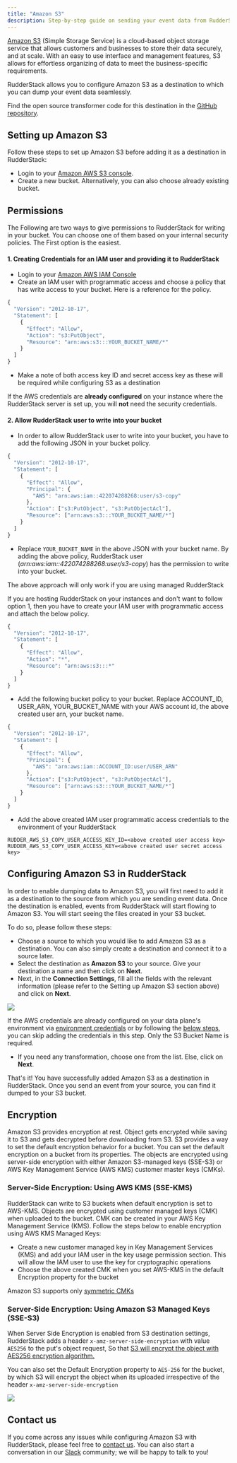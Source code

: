 ```yaml
---
title: "Amazon S3"
description: Step-by-step guide on sending your event data from RudderStack to Amazon S3.
---
```


[Amazon S3](https://aws.amazon.com/s3/) \(Simple Storage Service\) is a cloud-based object storage service that allows customers and businesses to store their data securely, and at scale. With an easy to use interface and management features, S3 allows for effortless organizing of data to meet the business-specific requirements.

RudderStack allows you to configure Amazon S3 as a destination to which you can dump your event data seamlessly.

<div class="infoBlock">
Find the open source transformer code for this destination in the <a href="https://github.com/rudderlabs/rudder-transformer/tree/master/v0/destinations/s3">GitHub repository</a>.
</div>

## Setting up Amazon S3

Follow these steps to set up Amazon S3 before adding it as a destination in RudderStack:

- Login to your [Amazon AWS S3 console](https://aws.amazon.com/console/).
- Create a new bucket. Alternatively, you can also choose already existing bucket.

## Permissions

The Following are two ways to give permissions to RudderStack for writing in your bucket. You can choose one of them based on your internal security policies. The First option is the easiest.

#### 1. Creating Credentials for an IAM user and providing it to RudderStack

- Login to your [Amazon AWS IAM Console](https://console.aws.amazon.com/iam/home?region=us-east-1)
- Create an IAM user with programmatic access and choose a policy that has write access to your bucket. Here is a reference for the policy.

```javascript
{
  "Version": "2012-10-17",
  "Statement": [
    {
      "Effect": "Allow",
      "Action": "s3:PutObject",
      "Resource": "arn:aws:s3:::YOUR_BUCKET_NAME/*"
    }
  ]
}
```

- Make a note of both access key ID and secret access key as these will be required while configuring S3 as a destination

<div class="infoBlock">

If the AWS credentials are **already configured** on your instance where the RudderStack server is set up, you will **not** need the security credentials.

</div>

#### 2. Allow RudderStack user to write into your bucket

- In order to allow RudderStack user to write into your bucket, you have to add the following JSON in your bucket policy.

```javascript
{
  "Version": "2012-10-17",
  "Statement": [
    {
      "Effect": "Allow",
      "Principal": {
        "AWS": "arn:aws:iam::422074288268:user/s3-copy"
      },
      "Action": ["s3:PutObject", "s3:PutObjectAcl"],
      "Resource": ["arn:aws:s3:::YOUR_BUCKET_NAME/*"]
    }
  ]
}
```

- Replace `YOUR_BUCKET_NAME` in the above JSON with your bucket name. By adding the above policy, RudderStack user \(_arn:aws:iam::422074288268:user/s3-copy_\) has the permission to write into your bucket.

<div class="infoBlock">

The above approach will only work if you are using managed RudderStack

</div>

If you are hosting RudderStack on your instances and don't want to follow option 1, then you have to create your IAM user with programmatic access and attach the below policy.

```javascript
{
  "Version": "2012-10-17",
  "Statement": [
    {
      "Effect": "Allow",
      "Action": "*",
      "Resource": "arn:aws:s3:::*"
    }
  ]
}
```

- Add the following bucket policy to your bucket. Replace ACCOUNT_ID, USER_ARN, YOUR_BUCKET_NAME with your AWS account id, the above created user arn, your bucket name.

```javascript
{
  "Version": "2012-10-17",
  "Statement": [
    {
      "Effect": "Allow",
      "Principal": {
        "AWS": "arn:aws:iam::ACCOUNT_ID:user/USER_ARN"
      },
      "Action": ["s3:PutObject", "s3:PutObjectAcl"],
      "Resource": ["arn:aws:s3:::YOUR_BUCKET_NAME/*"]
    }
  ]
}
```

- Add the above created IAM user programmatic access credentials to the environment of your RudderStack

```markup
RUDDER_AWS_S3_COPY_USER_ACCESS_KEY_ID=<above created user access key>
RUDDER_AWS_S3_COPY_USER_ACCESS_KEY=<above created user secret access key>
```

## **Configuring** Amazon S3 **in RudderStack**

In order to enable dumping data to Amazon S3, you will first need to add it as a destination to the source from which you are sending event data. Once the destination is enabled, events from RudderStack will start flowing to Amazon S3. You will start seeing the files created in your S3 bucket.

To do so, please follow these steps:

- Choose a source to which you would like to add Amazon S3 as a destination. You can also simply create a destination and connect it to a source later.
- Select the destination as **Amazon S3** to your source. Give your destination a name and then click on **Next**.
- Next, in the **Connection Settings**, fill all the fields with the relevant information \(please refer to the Setting up Amazon S3 section above\) and click on **Next**.

<img src="../../assets/screenshot-2020-06-01-at-2.29.13-pm.png" />

<div class="infoBlock">

If the AWS credentials are already configured on your data plane's environment via [environment credentials](https://docs.aws.amazon.com/sdk-for-go/v1/developer-guide/configuring-sdk.html#specifying-credentials) or by following the [below steps](https://rudderstack.com/docs/destinations/storage-platforms/amazon-s3/#permissions), you can skip adding the credentials in this step. Only the S3 Bucket Name is required.

</div>

- If you need any transformation, choose one from the list. Else, click on **Next**.

That's it! You have successfully added Amazon S3 as a destination in RudderStack. Once you send an event from your source, you can find it dumped to your S3 bucket.

## Encryption

Amazon S3 provides encryption at rest. Object gets encrypted while saving it to S3 and gets decrypted before downloading from S3. S3 provides a way to set the default encryption behavior for a bucket. You can set the default encryption on a bucket from its properties. The objects are encrypted using server-side encryption with either Amazon S3-managed keys \(SSE-S3\) or AWS Key Management Service \(AWS KMS\) customer master keys \(CMKs\).

### Server-Side Encryption: Using AWS KMS \(SSE-KMS\)

RudderStack can write to S3 buckets when default encryption is set to AWS-KMS. Objects are encrypted using customer managed keys \(CMK\) when uploaded to the bucket. CMK can be created in your AWS Key Management Service \(KMS\). Follow the steps below to enable encryption using AWS KMS Managed Keys:

- Create a new customer managed key in Key Management Services \(KMS\) and add your IAM user in the key usage permission section. This will allow the IAM user to use the key for cryptographic operations
- Choose the above created CMK when you set AWS-KMS in the default Encryption property for the bucket

<div class="infoBlock">

Amazon S3 supports only [symmetric CMKs](https://docs.aws.amazon.com/kms/latest/developerguide/symm-asymm-concepts.html#symmetric-cmks)

</div>

### Server-Side Encryption: Using Amazon S3 Managed Keys \(SSE-S3\)

When Server Side Encryption is enabled from S3 destination settings, RudderStack adds a header `x-amz-server-side-encryption` with value `AES256` to the put's object request, So that [S3 will encrypt the object with AES256 encryption algorithm.](https://docs.aws.amazon.com/AmazonS3/latest/dev/SSEUsingRESTAPI.html)

You can also set the Default Encryption property to `AES-256` for the bucket, by which S3 will encrypt the object when its uploaded irrespective of the header `x-amz-server-side-encryption`

<img src="../../assets/screenshot-2020-06-01-at-2.58.08-pm.png" />

## Contact us

If you come across any issues while configuring Amazon S3 with RudderStack, please feel free to [contact us](mailto:%20docs@rudderstack.com). You can also start a conversation in our [Slack](https://rudderstack.com/join-rudderstack-slack-community) community; we will be happy to talk to you!
